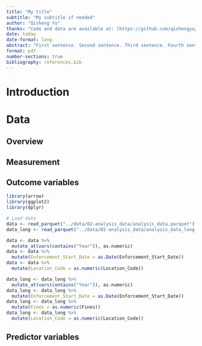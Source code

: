 ```yaml
---
title: "My title"
subtitle: "My subtitle if needed"
author: "Qisheng Yu"
thanks: "Code and data are available at: [https://github.com/qishengyu/red-camera-charge](https://github.com/qishengyu/red-camera-charge)."
date: today
date-format: long
abstract: "First sentence. Second sentence. Third sentence. Fourth sentence."
format: pdf
number-sections: true
bibliography: references.bib
---
```


# Introduction


# Data {#sec-data}

## Overview


## Measurement


## Outcome variables

```r
library(arrow)
library(ggplot2)
library(dplyr)

# Load data
data <- read_parquet("../data/02-analysis_data/analysis_data.parquet")
data_long <- read_parquet("../data/02-analysis_data/analysis_data_long.parquet")

data <- data %>%
  mutate_at(vars(contains("Year")), as.numeric)
data <- data %>%
  mutate(Enforcement_Start_Date = as.Date(Enforcement_Start_Date))
data <- data %>%
  mutate(Location_Code = as.numeric(Location_Code))

data_long <- data_long %>%
  mutate_at(vars(contains("Year")), as.numeric)
data_long <- data_long %>%
  mutate(Enforcement_Start_Date = as.Date(Enforcement_Start_Date))
data_long <- data_long %>%
  mutate(Fines = as.numeric(Fines))
data_long <- data_long %>%
  mutate(Location_Code = as.numeric(Location_Code))
```


## Predictor variables





